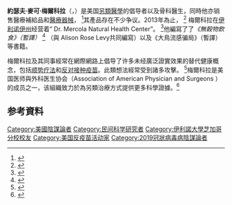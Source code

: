 {{Infobox medical person|name=約瑟夫·麥可·梅爾科拉|image=Dr. Mercola - International Vaccine Conference 2009 Speech.jpg|birth_date={{birth date and age|1954|7|8}}|birth_place={{USA}}[[伊利諾伊州|伊利諾伊州]][[芝加哥|芝加哥]]|death_date=|death_place=|specialism=營養學|education=[[伊利諾大學香檳分校|伊利諾大學香檳分校]] ([[理學學士|理學學士]])<br>[[中西大学|中西大学]] ([[骨科醫學博士|骨科醫學博士]])}}

'''約瑟夫·麥可·梅爾科拉'''（{{lang-en|Joseph Michael Mercola}}，{{bd|1954年|7月8日|||}}）是美国[[替代医学|另類醫學]]的倡导者以及骨科醫生，同時他亦销售醫療補給品和[[医疗器械|醫療器械]]， <ref name=":0">{{Cite web|title=Dr. Mercola: Visionary or Quack?|url=http://www.chicagomag.com/Chicago-Magazine/February-2012/Dr-Joseph-Mercola-Visionary-or-Quack/|accessdate=2020-03-08|author=Smith|date=January 31, 2012|first=Bryan|work=Chicago magazine|language=en|archive-date=2020-03-07|archive-url=https://web.archive.org/web/20200307060324/https://www.chicagomag.com/Chicago-Magazine/February-2012/Dr-Joseph-Mercola-Visionary-or-Quack/|dead-url=no}}</ref>其產品存在不少争议。2013年為止， <ref>{{Cite web|title=Dr. Mercola's Natural Health Center|url=http://www.natural-health-center.com/|accessdate=March 19, 2014|publisher=www.natural-health-center.com|archive-date=2014-03-16|archive-url=https://web.archive.org/web/20140316084201/http://www.natural-health-center.com/|dead-url=no}}</ref> 梅爾科拉在[[绍姆堡_(伊利诺伊州)|伊利诺伊州]]经营着“ Dr. Mercola Natural Health Center”。 <ref name="Gumpert">{{Cite web|title=Old-Time Sales Tricks on the Net|url=http://www.businessweek.com/smallbiz/content/may2006/sb20060523_063274.htm|accessdate=September 1, 2009|author=Gumpert|date=May 23, 2006|first=David|work=[[BusinessWeek|BusinessWeek]]|archiveurl=https://web.archive.org/web/20090706135749/http://www.businessweek.com/smallbiz/content/may2006/sb20060523_063274.htm|archivedate=2009-07-06|dead-url=no}}</ref>他編寫了了''《無穀物飲食》（暫譯）'' <ref>{{Cite news|title=Doc's got odd appetite|url=http://articles.chicagotribune.com/2003-05-25/news/0305250393_1_food-pyramid-diet-guru-osteopathic|accessdate=August 22, 2011|work=Chicago Tribune|date=May 25, 2003|archive-date=2012-02-06|archive-url=https://web.archive.org/web/20120206180716/http://articles.chicagotribune.com/2003-05-25/news/0305250393_1_food-pyramid-diet-guru-osteopathic|dead-url=no}}</ref> （與 Alison Rose Levy共同編寫）以及《大鳥流感骗局》（暫譯）等書籍。

梅爾科拉及其同事經常在網際網路上倡导了许多未经廣泛證實效果的替代健康概念，包括[[顺势疗法|顺势疗法]]和[[接種疫苗爭議|反对]][[疫苗接種|接种疫苗]]。此類想法經常受到諸多攻擊。 <ref>{{Cite web|title=A major funder of the anti-vaccine movement has made millions selling natural health products|url=https://www.washingtonpost.com/investigations/2019/10/15/fdc01078-c29c-11e9-b5e4-54aa56d5b7ce_story.html|accessdate=2020-03-08|author=Satija|date=December 20, 2019|first=Neena|work=Washington Post|language=en|archive-date=2019-12-21|archive-url=https://web.archive.org/web/20191221004449/https://www.washingtonpost.com/investigations/2019/10/15/fdc01078-c29c-11e9-b5e4-54aa56d5b7ce_story.html|dead-url=no}}</ref>梅爾科拉是美国医师與外科医生协会（Association of American Physician and Surgeons ）的成员之一，该組織致力於為另類治療方式提供更多科學證據。<ref>{{Cite web|title=Who Sits at the Clintons' Table, and Who Picks Up the Tab?|url=http://www.aapsonline.org/newsletters/apr94.htm|accessdate=2011-08-19|date=1994-04-01|publisher=[[Association_of_American_Physicians_and_Surgeons|Association of American Physicians and Surgeons]]|archive-date=2011-09-27|archive-url=https://web.archive.org/web/20110927001608/http://www.aapsonline.org/newsletters/apr94.htm|dead-url=no}}</ref>

== 参考資料 ==
{{Reflist}}
{{Authority control}}
[[Category:美國陰謀論者|Category:美國陰謀論者]]
[[Category:民间科学研究者|Category:民间科学研究者]]
[[Category:伊利諾大學芝加哥分校校友|Category:伊利諾大學芝加哥分校校友]]
[[Category:美国反疫苗活动家|Category:美国反疫苗活动家]]
[[Category:2019冠狀病毒病陰謀論者|Category:2019冠狀病毒病陰謀論者]]